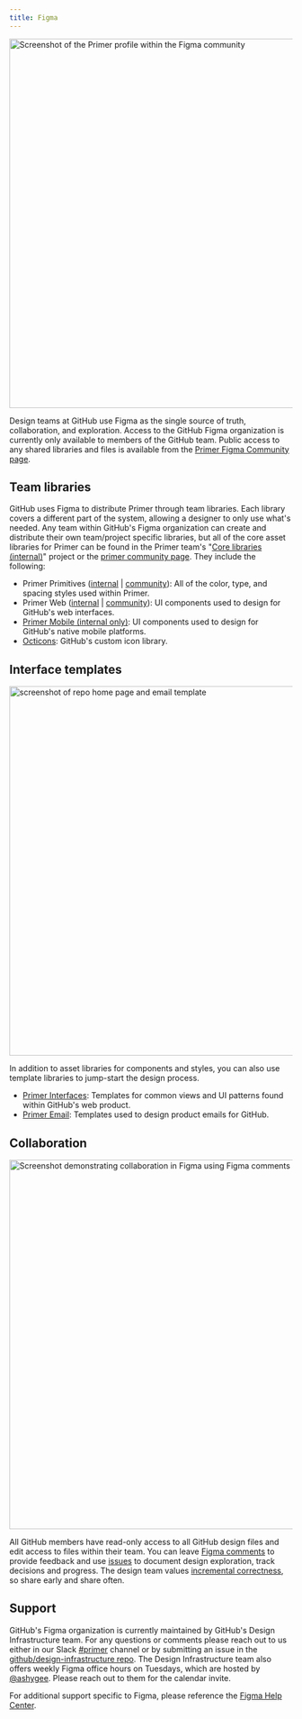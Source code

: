 ```yaml
---
title: Figma
---
```



<ImageBox caption="Primer is a part of the Figma community and can be found using its Figma handle of @primer">
  <img
    width="656"
    alt="Screenshot of the Primer profile within the Figma community"
    src="https://user-images.githubusercontent.com/10384315/93832644-3028e080-fc2b-11ea-88d1-a7515c04fe39.png"
  />
</ImageBox>

Design teams at GitHub use Figma as the single source of truth, collaboration, and exploration. Access to the GitHub Figma organization is currently only available to members of the GitHub team. Public access to any shared libraries and files is available from the [Primer Figma Community page](https://www.figma.com/@primer).

## Team libraries

GitHub uses Figma to distribute Primer through team libraries. Each library covers a different part of the system, allowing a designer to only use what's needed. Any team within GitHub's Figma organization can create and distribute their own team/project specific libraries, but all of the core asset libraries for Primer can be found in the Primer team's "[Core libraries (internal)](https://www.figma.com/files/797266083973274396/project/8172024/Core-libraries)" project or the [primer community page](https://www.figma.com/@primer). They include the following:

- Primer Primitives ([internal](https://www.figma.com/file/B5XPE8IwGPIZDAvN7jqWqx/Primer-Primitives) | [community](https://www.figma.com/community/file/854766928300977832)): All of the color, type, and spacing styles used within Primer.
- Primer Web ([internal](https://www.figma.com/file/GCvY3Qv8czRgZgvl1dG6lp/Primer-Web?node-id=1406%3A0&t=kY6ZvRffnaGOaUib-1) | [community](https://www.figma.com/community/file/854767373644076713)): UI components used to design for GitHub's web interfaces.
- [Primer Mobile (internal only)](https://www.figma.com/file/csCViryWkkXwBsK1aLrO0X/Primer-Mobile): UI components used to design for GitHub's native mobile platforms.
- [Octicons](https://www.figma.com/community/file/809920999413919915): GitHub's custom icon library.

## Interface templates

<ImageBox caption="Example templates from Primer Interfaces and Primer Email">
  <img
    width="656"
    alt="screenshot of repo home page and email template"
    src="https://user-images.githubusercontent.com/10384315/93832849-d1b03200-fc2b-11ea-98ff-685f22236f6f.png"
  />
</ImageBox>

In addition to asset libraries for components and styles, you can also use template libraries to jump-start the design process.

- [Primer Interfaces](https://www.figma.com/file/Y2xJLFBrU7yyiDLlEkQXcF/Primer-Interfaces): Templates for common views and UI patterns found within GitHub's web product.
- [Primer Email](https://www.figma.com/file/MZM32u6Q80DOvOGlDCNIyc/Primer-Email): Templates used to design product emails for GitHub.

## Collaboration

<ImageBox caption="Example communicating in Figma using comments">
  <img
    width="656"
    alt="Screenshot demonstrating collaboration in Figma using Figma comments"
    src="https://user-images.githubusercontent.com/10384315/93832938-0f14bf80-fc2c-11ea-9e8b-e72bee3b4fdd.png"
  />
</ImageBox>

All GitHub members have read-only access to all GitHub design files and edit access to files within their team. You can leave [Figma comments](https://help.figma.com/article/44-comments) to provide feedback and use [issues](https://help.github.com/en/articles/about-issues) to document design exploration, track decisions and progress. The design team values [incremental correctness](https://github.com/github/product-design/blob/master/principles-and-practices.md#incremental-correctness), so share early and share often.

## Support

GitHub's Figma organization is currently maintained by GitHub's Design Infrastructure team. For any questions or comments please reach out to us either in our Slack [#primer](https://github.slack.com/archives/CSGAVNZ19) channel or by submitting an issue in the [github/design-infrastructure repo](https://github.com/github/design-infrastructure/issues/new/choose). The Design Infrastructure team also offers weekly Figma office hours on Tuesdays, which are hosted by [@ashygee](https://github.com/ashygee). Please reach out to them for the calendar invite.

For additional support specific to Figma, please reference the [Figma Help Center](https://help.figma.com/hc/en-us).
